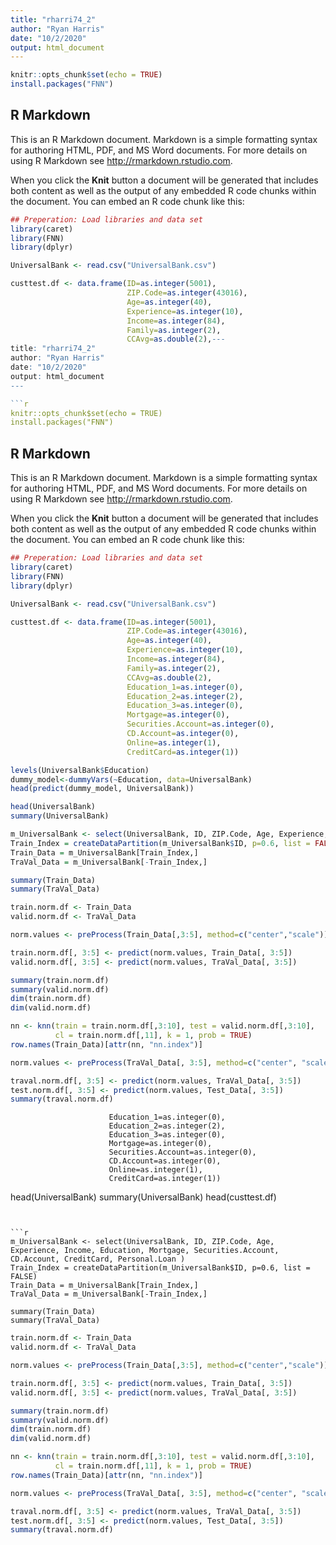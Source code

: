 ---
title: "rharri74_2"
author: "Ryan Harris"
date: "10/2/2020"
output: html_document
---

```{r setup, include=FALSE}
knitr::opts_chunk$set(echo = TRUE)
install.packages("FNN")
```

## R Markdown

This is an R Markdown document. Markdown is a simple formatting syntax for authoring HTML, PDF, and MS Word documents. For more details on using R Markdown see <http://rmarkdown.rstudio.com>.

When you click the **Knit** button a document will be generated that includes both content as well as the output of any embedded R code chunks within the document. You can embed an R code chunk like this:

```{r UniversalBank Prep}
## Preperation: Load libraries and data set
library(caret)
library(FNN)
library(dplyr)

UniversalBank <- read.csv("UniversalBank.csv")

custtest.df <- data.frame(ID=as.integer(5001),
                          ZIP.Code=as.integer(43016),
                          Age=as.integer(40),
                          Experience=as.integer(10),
                          Income=as.integer(84),
                          Family=as.integer(2),
                          CCAvg=as.double(2),---
title: "rharri74_2"
author: "Ryan Harris"
date: "10/2/2020"
output: html_document
---

```{r setup, include=FALSE}
knitr::opts_chunk$set(echo = TRUE)
install.packages("FNN")
```

## R Markdown

This is an R Markdown document. Markdown is a simple formatting syntax for authoring HTML, PDF, and MS Word documents. For more details on using R Markdown see <http://rmarkdown.rstudio.com>.

When you click the **Knit** button a document will be generated that includes both content as well as the output of any embedded R code chunks within the document. You can embed an R code chunk like this:

```{r UniversalBank Prep}
## Preperation: Load libraries and data set
library(caret)
library(FNN)
library(dplyr)

UniversalBank <- read.csv("UniversalBank.csv")

custtest.df <- data.frame(ID=as.integer(5001),
                          ZIP.Code=as.integer(43016),
                          Age=as.integer(40),
                          Experience=as.integer(10),
                          Income=as.integer(84),
                          Family=as.integer(2),
                          CCAvg=as.double(2),
                          Education_1=as.integer(0),
                          Education_2=as.integer(2),
                          Education_3=as.integer(0),
                          Mortgage=as.integer(0),
                          Securities.Account=as.integer(0),
                          CD.Account=as.integer(0),
                          Online=as.integer(1),
                          CreditCard=as.integer(1))

levels(UniversalBank$Education)
dummy_model<-dummyVars(~Education, data=UniversalBank)
head(predict(dummy_model, UniversalBank))

head(UniversalBank)
summary(UniversalBank)
```


```{r UniversalBank Split 60/40}
m_UniversalBank <- select(UniversalBank, ID, ZIP.Code, Age, Experience, Income, Education, Mortgage, Securities.Account, CD.Account, CreditCard, Personal.Loan )
Train_Index = createDataPartition(m_UniversalBank$ID, p=0.6, list = FALSE)
Train_Data = m_UniversalBank[Train_Index,]
TraVal_Data = m_UniversalBank[-Train_Index,]

summary(Train_Data)
summary(TraVal_Data)
```

```{r Normalize}
train.norm.df <- Train_Data
valid.norm.df <- TraVal_Data

norm.values <- preProcess(Train_Data[,3:5], method=c("center","scale"))

train.norm.df[, 3:5] <- predict(norm.values, Train_Data[, 3:5])
valid.norm.df[, 3:5] <- predict(norm.values, TraVal_Data[, 3:5])

summary(train.norm.df)
summary(valid.norm.df)
dim(train.norm.df)
dim(valid.norm.df)
```
```{r kNN}

nn <- knn(train = train.norm.df[,3:10], test = valid.norm.df[,3:10],
          cl = train.norm.df[,11], k = 1, prob = TRUE)
row.names(Train_Data)[attr(nn, "nn.index")]
```

```{r Next section}
norm.values <- preProcess(TraVal_Data[, 3:5], method=c("center", "scale")) # Use combined set to normalize

traval.norm.df[, 3:5] <- predict(norm.values, TraVal_Data[, 3:5])
test.norm.df[, 3:5] <- predict(norm.values, Test_Data[, 3:5])
summary(traval.norm.df)
```
                          Education_1=as.integer(0),
                          Education_2=as.integer(2),
                          Education_3=as.integer(0),
                          Mortgage=as.integer(0),
                          Securities.Account=as.integer(0),
                          CD.Account=as.integer(0),
                          Online=as.integer(1),
                          CreditCard=as.integer(1))

head(UniversalBank)
summary(UniversalBank)
head(custtest.df)
```


```{r UniversalBank Split 60/40}
m_UniversalBank <- select(UniversalBank, ID, ZIP.Code, Age, Experience, Income, Education, Mortgage, Securities.Account, CD.Account, CreditCard, Personal.Loan )
Train_Index = createDataPartition(m_UniversalBank$ID, p=0.6, list = FALSE)
Train_Data = m_UniversalBank[Train_Index,]
TraVal_Data = m_UniversalBank[-Train_Index,]

summary(Train_Data)
summary(TraVal_Data)
```

```{r Normalize}
train.norm.df <- Train_Data
valid.norm.df <- TraVal_Data

norm.values <- preProcess(Train_Data[,3:5], method=c("center","scale"))

train.norm.df[, 3:5] <- predict(norm.values, Train_Data[, 3:5])
valid.norm.df[, 3:5] <- predict(norm.values, TraVal_Data[, 3:5])

summary(train.norm.df)
summary(valid.norm.df)
dim(train.norm.df)
dim(valid.norm.df)
```
```{r kNN}

nn <- knn(train = train.norm.df[,3:10], test = valid.norm.df[,3:10],
          cl = train.norm.df[,11], k = 1, prob = TRUE)
row.names(Train_Data)[attr(nn, "nn.index")]
```

```{r Next section}
norm.values <- preProcess(TraVal_Data[, 3:5], method=c("center", "scale")) # Use combined set to normalize

traval.norm.df[, 3:5] <- predict(norm.values, TraVal_Data[, 3:5])
test.norm.df[, 3:5] <- predict(norm.values, Test_Data[, 3:5])
summary(traval.norm.df)
```

